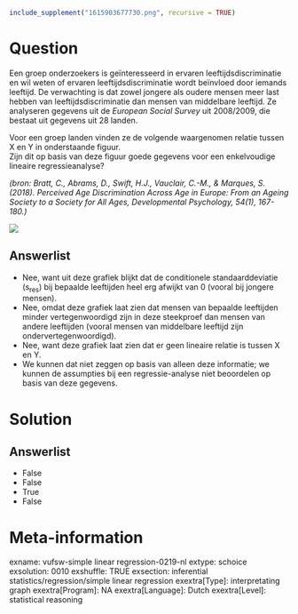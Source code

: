 ```r
include_supplement("1615903677730.png", recursive = TRUE)
```

Question
========
Een groep onderzoekers is geïnteresseerd in ervaren
leeftijdsdiscriminatie en wil weten of ervaren leeftijdsdiscriminatie
wordt beïnvloed door iemands leeftijd. De verwachting is dat zowel
jongere als oudere mensen meer last hebben van leeftijdsdiscriminatie
dan mensen van middelbare leeftijd. Ze analyseren gegevens uit
de *European Social Survey* uit 2008/2009, die bestaat uit gegevens uit
28 landen.  
  
Voor een groep landen vinden ze de volgende waargenomen relatie tussen X
en Y in onderstaande figuur.  
Zijn dit op basis van deze figuur goede gegevens voor een enkelvoudige
lineaire regressieanalyse?   
  
*(bron: Bratt, C., Abrams, D., Swift, H.J., Vauclair, C.-M., & Marques,
S. (2018). Perceived Age Discrimination Across Age in Europe: From an
Ageing Society to a Society for All Ages, Developmental Psychology,
54(1), 167-180.)*  
  
![](1615903677730.png)

Answerlist
----------
* Nee, want uit deze grafiek blijkt dat de conditionele standaarddeviatie
  (s<sub>res</sub>) bij bepaalde leeftijden heel erg afwijkt van 0 (vooral
  bij jongere mensen).
* Nee, omdat deze grafiek laat zien dat mensen van bepaalde leeftijden
  minder vertegenwoordigd zijn in deze steekproef dan mensen van andere
  leeftijden (vooral mensen van middelbare leeftijd zijn
  ondervertegenwoordigd).
* Nee, want deze grafiek laat zien dat er geen lineaire relatie is tussen
  X en Y.
* We kunnen dat niet zeggen op basis van alleen deze informatie; we kunnen
  de assumpties bij een regressie-analyse niet beoordelen op basis van
  deze gegevens.

Solution
========










Answerlist
----------
* False
* False
* True
* False

Meta-information
================
exname: vufsw-simple linear regression-0219-nl
extype: schoice
exsolution: 0010
exshuffle: TRUE
exsection: inferential statistics/regression/simple linear regression
exextra[Type]: interpretating graph
exextra[Program]: NA
exextra[Language]: Dutch
exextra[Level]: statistical reasoning

